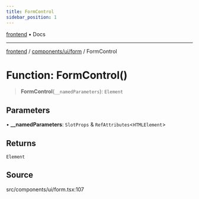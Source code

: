 ```yaml
---
title: FormControl
sidebar_position: 1
---
```


[frontend](../../../..) • Docs

***

[frontend](../../../..) / [components/ui/form](..) / FormControl

# Function: FormControl()

> **FormControl**(`__namedParameters`): `Element`

## Parameters

• **\_\_namedParameters**: `SlotProps` & `RefAttributes`\<`HTMLElement`\>

## Returns

`Element`

## Source

src/components/ui/form.tsx:107
